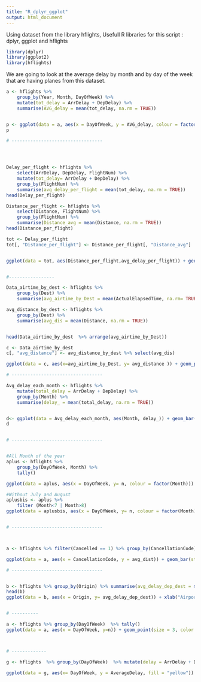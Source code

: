 ```yaml
---
title: "R_dplyr_ggplot"
output: html_document
---
```


Using dataset from the library hflights, 
Usefull R libraries for this script : dplyr, ggplot and hflights 

```r

library(dplyr)
library(ggplot2)
library(hflights)

```
We are going to look at the average delay by month and by day of the week that are having planes from this dataset. 
```r
a <- hflights %>% 
	group_by(Year, Month, DayOfWeek) %>% 
	mutate(tot_delay = ArrDelay + DepDelay) %>% 
	summarise(AVG_delay = mean(tot_delay, na.rm = TRUE))


p <- ggplot(data = a, aes(x = DayOfWeek, y = AVG_delay, colour = factor(Month))) + geom_point()
p

# ----------------------------------




Delay_per_flight <- hflights %>%
	select(ArrDelay, DepDelay, FlightNum) %>%
	mutate(tot_delay= ArrDelay + DepDelay) %>%
	group_by(FlightNum) %>%
	summarise(avg_delay_per_flight = mean(tot_delay, na.rm = TRUE))
head(Delay_per_flight)

Distance_per_flight <- hflights %>%
	select(Distance, FlightNum) %>%
	group_by(FlightNum) %>%
	summarise(Distance_avg = mean(Distance, na.rm = TRUE))
head(Distance_per_flight)

tot <- Delay_per_flight
tot[, "Distance_per_flight"] <- Distance_per_flight[, "Distance_avg"]


ggplot(data = tot, aes(Distance_per_flight,avg_delay_per_flight)) + geom_point(size = 2, colour="#14B4C9") + xlim(0,2000) + ylim(-50, 250)


#-----------------

Data_airtime_by_dest <- hflights %>%
	group_by(Dest) %>%
	summarise(avg_airtime_by_Dest = mean(ActualElapsedTime, na.rm= TRUE))

avg_distance_by_dest <- hflights %>%
	group_by(Dest) %>%
	summarise(avg_dis = mean(Distance, na.rm = TRUE))


head(Data_airtime_by_dest  %>% arrange(avg_airtime_by_Dest))

c <- Data_airtime_by_dest 
c[, "avg_distance"] <- avg_distance_by_dest %>% select(avg_dis)

ggplot(data = c, aes(x=avg_airtime_by_Dest, y= avg_distance )) + geom_point(colour = "#6666ff")

# ----------------------------------

Avg_delay_each_month <- hflights %>%
	mutate(total_delay = ArrDelay + DepDelay) %>%
	group_by(Month) %>%
	summarise(delay_ = mean(total_delay, na.rm = TRUE))


d<- ggplot(data = Avg_delay_each_month, aes(Month, delay_)) + geom_bar(stat="identity", fill = "#ccffff", colour = "black") 
d


# ----------------------------------


#All Month of the year
aplus <- hflights %>%
	group_by(DayOfWeek, Month) %>%
	tally()

ggplot(data = aplus, aes(x = DayOfWeek, y= n, colour = factor(Month))) + geom_point() + geom_line()

#Without July and August 
aplusbis <- aplus %>%
	filter (Month<7 | Month>8)
ggplot(data = aplusbis, aes(x = DayOfWeek, y= n, colour = factor(Month))) + geom_point() + geom_line()


# ----------------------------------



a <- hflights %>% filter(Cancelled == 1) %>% group_by(CancellationCode) %>% select(CancellationCode, Distance) %>% summarise(avg_dist = mean(Distance, na.rm = TRUE))

ggplot(data = a, aes(x = CancellationCode, y = avg_dist)) + geom_bar(stat="identity", fill="#6666ff", colour="black")

# ----------------------------------


b <- hflights %>% group_by(Origin) %>% summarise(avg_delay_dep_dest = mean(DepDelay, na.rm = TRUE))
head(b)
ggplot(data = b, aes(x = Origin, y= avg_delay_dep_dest)) + xlab("Airport Origin") + ylab("Average Depart Delay") + geom_bar(stat="identity", fill="#ccffff", colour="black")


# ----------

a <- hflights %>% group_by(DayOfWeek)  %>% tally()
ggplot(data = a, aes(x = DayOfWeek, y=n)) + geom_point(size = 3, color = "#6666ff") + ylim(c(0,40000))  + xlab("Day of Week") + ylab("Volume") 



# -------------

g <- hflights  %>% group_by(DayOfWeek)  %>% mutate(delay = ArrDelay + DepDelay)  %>% summarise(AverageDelay = mean(delay, na.rm = TRUE))

ggplot(data = g, aes(x= DayOfWeek, y = AverageDelay, fill = "yellow")) + geom_bar(stat = "identity", color ="#00BFFF") + ylim(c(0, 30)) + ggtitle("Average Delay by day of the week : ") + theme(plot.title = element_text(lineheight=.8, face="bold")) + guides(fill=FALSE)



```

